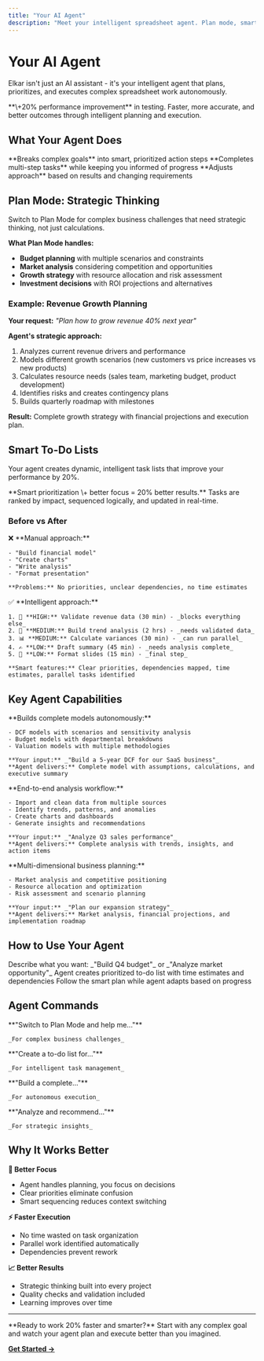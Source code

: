 ```yaml
---
title: "Your AI Agent"
description: "Meet your intelligent spreadsheet agent. Plan mode, smart to-do lists, and autonomous execution that improves performance by 20%."
---
```


# Your AI Agent

Elkar isn't just an AI assistant - it's your intelligent agent that plans, prioritizes, and executes complex spreadsheet work autonomously.

<Card title="Proven Results" icon="zap">
  **\+20% performance improvement** in testing. Faster, more accurate, and better outcomes through intelligent planning and execution.
</Card>

## What Your Agent Does

<CardGroup cols={3}>
  <Card title="Plans Your Work" icon="brain">
    **Breaks complex goals** into smart, prioritized action steps
  </Card>
  <Card title="Executes Autonomously" icon="cogs">
    **Completes multi-step tasks** while keeping you informed of progress
  </Card>
  <Card title="Adapts in Real-Time" icon="refresh">
    **Adjusts approach** based on results and changing requirements
  </Card>
</CardGroup>

## Plan Mode: Strategic Thinking

Switch to Plan Mode for complex business challenges that need strategic thinking, not just calculations.

**What Plan Mode handles:**

- **Budget planning** with multiple scenarios and constraints
- **Market analysis** considering competition and opportunities
- **Growth strategy** with resource allocation and risk assessment
- **Investment decisions** with ROI projections and alternatives

### Example: Revenue Growth Planning

**Your request:** _"Plan how to grow revenue 40% next year"_

**Agent's strategic approach:**

1. Analyzes current revenue drivers and performance
2. Models different growth scenarios (new customers vs price increases vs new products)
3. Calculates resource needs (sales team, marketing budget, product development)
4. Identifies risks and creates contingency plans
5. Builds quarterly roadmap with milestones

**Result:** Complete growth strategy with financial projections and execution plan.

## Smart To-Do Lists

Your agent creates dynamic, intelligent task lists that improve your performance by 20%.

<Card title="Why It Works" icon="target">
  **Smart prioritization \+ better focus = 20% better results.** Tasks are ranked by impact, sequenced logically, and updated in real-time.
</Card>

### Before vs After

<Tabs>
  <Tab title="Traditional Task List">
    ❌ **Manual approach:**

    - "Build financial model"
    - "Create charts"
    - "Write analysis"
    - "Format presentation"

    **Problems:** No priorities, unclear dependencies, no time estimates
  </Tab>
  <Tab title="Smart Agent To-Do">
    ✅ **Intelligent approach:**

    1. 🎯 **HIGH:** Validate revenue data (30 min) - _blocks everything else_
    2. 🔧 **MEDIUM:** Build trend analysis (2 hrs) - _needs validated data_
    3. 📊 **MEDIUM:** Calculate variances (30 min) - _can run parallel_
    4. ✍️ **LOW:** Draft summary (45 min) - _needs analysis complete_
    5. 🎨 **LOW:** Format slides (15 min) - _final step_

    **Smart features:** Clear priorities, dependencies mapped, time estimates, parallel tasks identified
  </Tab>
</Tabs>

## Key Agent Capabilities

<AccordionGroup>
  <Accordion title="Financial Modeling">
    **Builds complete models autonomously:**

    - DCF models with scenarios and sensitivity analysis
    - Budget models with departmental breakdowns
    - Valuation models with multiple methodologies

    **Your input:** _"Build a 5-year DCF for our SaaS business"_
    **Agent delivers:** Complete model with assumptions, calculations, and executive summary
  </Accordion>
  <Accordion title="Data Analysis">
    **End-to-end analysis workflow:**

    - Import and clean data from multiple sources
    - Identify trends, patterns, and anomalies
    - Create charts and dashboards
    - Generate insights and recommendations

    **Your input:** _"Analyze Q3 sales performance"_
    **Agent delivers:** Complete analysis with trends, insights, and action items
  </Accordion>
  <Accordion title="Strategic Planning">
    **Multi-dimensional business planning:**

    - Market analysis and competitive positioning
    - Resource allocation and optimization
    - Risk assessment and scenario planning

    **Your input:** _"Plan our expansion strategy"_
    **Agent delivers:** Market analysis, financial projections, and implementation roadmap
  </Accordion>
</AccordionGroup>

## How to Use Your Agent

<Steps>
  <Step title="Set Your Goal">
    Describe what you want: _"Build Q4 budget"_ or _"Analyze market opportunity"_
  </Step>
  <Step title="Let Agent Plan">
    Agent creates prioritized to-do list with time estimates and dependencies
  </Step>
  <Step title="Execute Together">
    Follow the smart plan while agent adapts based on progress
  </Step>
</Steps>

## Agent Commands

<CardGroup cols={2}>
  <Card title="Strategic Planning" icon="chess">
    **"Switch to Plan Mode and help me..."**

    _For complex business challenges_
  </Card>
  <Card title="Smart To-Do" icon="list-check">
    **"Create a to-do list for..."**

    _For intelligent task management_
  </Card>
  <Card title="Complete Workflows" icon="play">
    **"Build a complete..."**

    _For autonomous execution_
  </Card>
  <Card title="Analysis & Insights" icon="search">
    **"Analyze and recommend..."**

    _For strategic insights_
  </Card>
</CardGroup>

## Why It Works Better

**🎯 Better Focus**

- Agent handles planning, you focus on decisions
- Clear priorities eliminate confusion
- Smart sequencing reduces context switching

**⚡ Faster Execution**

- No time wasted on task organization
- Parallel work identified automatically
- Dependencies prevent rework

**📈 Better Results**

- Strategic thinking built into every project
- Quality checks and validation included
- Learning improves over time

---

<Card title="Try Your AI Agent" icon="robot">
  **Ready to work 20% faster and smarter?** Start with any complex goal and watch your agent plan and execute better than you imagined.

  [**Get Started →**](/getting-started/quickstart)
</Card>